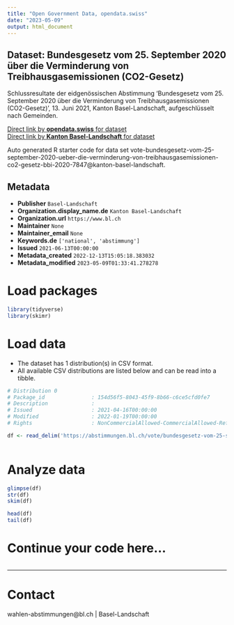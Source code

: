 ```yaml
---
title: "Open Government Data, opendata.swiss"
date: "2023-05-09"
output: html_document
---
```


## Dataset: Bundesgesetz vom 25. September 2020 über die Verminderung von Treibhausgasemissionen (CO2-Gesetz)

Schlussresultate der eidgenössischen Abstimmung 'Bundesgesetz vom 25. September 2020 über die Verminderung von Treibhausgasemissionen (CO2-Gesetz) ', 13. Juni 2021, Kanton Basel-Landschaft, aufgeschlüsselt nach Gemeinden.

[Direct link by **opendata.swiss** for dataset](https://opendata.swiss/de/dataset/bundesgesetz-vom-25-september-2020-uber-die-verminderung-von-treibhausgasemissionen-co2-gesetz1)<br>
[Direct link by **Kanton Basel-Landschaft** for dataset](https://abstimmungen.bl.ch/vote/bundesgesetz-vom-25-september-2020-ueber-die-verminderung-von-treibhausgasemissionen-co2-gesetz-bbi-2020-7847/data)

Auto generated R starter code for data set vote-bundesgesetz-vom-25-september-2020-ueber-die-verminderung-von-treibhausgasemissionen-co2-gesetz-bbi-2020-7847@kanton-basel-landschaft.

## Metadata

- **Publisher** `Basel-Landschaft`
- **Organization.display_name.de** `Kanton Basel-Landschaft`
- **Organization.url** `https://www.bl.ch`
- **Maintainer** `None`
- **Maintainer_email** `None`
- **Keywords.de** `['national', 'abstimmung']`
- **Issued** `2021-06-13T00:00:00`
- **Metadata_created** `2022-12-13T15:05:18.383032`
- **Metadata_modified** `2023-05-09T01:33:41.278278`


# Load packages

```r

library(tidyverse)
library(skimr)

```

# Load data

-   The dataset has 1 distribution(s) in CSV format.
-   All available CSV distributions are listed below and can be read into a tibble.

```r

# Distribution 0
# Package_id               : 154d56f5-8043-45f9-8b66-c6ce5cfd0fe7
# Description              : 
# Issued                   : 2021-04-16T00:00:00
# Modified                 : 2022-01-19T00:00:00
# Rights                   : NonCommercialAllowed-CommercialAllowed-ReferenceRequired

df <- read_delim('https://abstimmungen.bl.ch/vote/bundesgesetz-vom-25-september-2020-ueber-die-verminderung-von-treibhausgasemissionen-co2-gesetz-bbi-2020-7847/data-csv')



```

# Analyze data

```r

glimpse(df)
str(df)
skim(df)

head(df)
tail(df)

```

# Continue your code here...

```r

```

------------------------------------------------------------------------

# Contact

wahlen-abstimmungen@bl.ch | Basel-Landschaft
